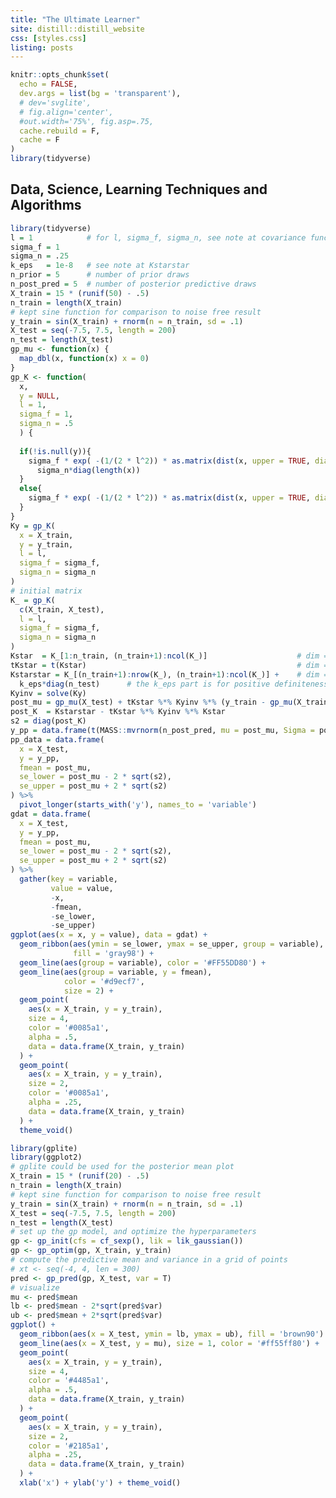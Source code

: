 ```yaml
---
title: "The Ultimate Learner"
site: distill::distill_website
css: [styles.css]
listing: posts
---
```


```r
knitr::opts_chunk$set(
  echo = FALSE,
  dev.args = list(bg = 'transparent'),
  # dev='svglite',
  # fig.align='center',
  #out.width='75%', fig.asp=.75,
  cache.rebuild = F,
  cache = F
)
library(tidyverse)
```



<div class='index-title' style="">
# Data, Science, Learning Techniques and Algorithms
</div>


```r
library(tidyverse)
l = 1            # for l, sigma_f, sigma_n, see note at covariance function
sigma_f = 1      
sigma_n = .25 
k_eps   = 1e-8   # see note at Kstarstar
n_prior = 5      # number of prior draws
n_post_pred = 5  # number of posterior predictive draws
X_train = 15 * (runif(50) - .5)  
n_train = length(X_train)
# kept sine function for comparison to noise free result
y_train = sin(X_train) + rnorm(n = n_train, sd = .1)  
X_test = seq(-7.5, 7.5, length = 200)
n_test = length(X_test)
gp_mu <- function(x) {
  map_dbl(x, function(x) x = 0)
}
gp_K <- function(
  x,
  y = NULL,
  l = 1,
  sigma_f = 1,
  sigma_n = .5
  ) {
  
  if(!is.null(y)){
    sigma_f * exp( -(1/(2 * l^2)) * as.matrix(dist(x, upper = TRUE, diag = TRUE) ^ 2) ) +
      sigma_n*diag(length(x))    
  }
  else{
    sigma_f * exp( -(1/(2 * l^2)) * as.matrix(dist(x, upper = TRUE, diag = TRUE) ^ 2) )
  }  
}
Ky = gp_K(
  x = X_train,
  y = y_train,
  l = l,
  sigma_f = sigma_f,
  sigma_n = sigma_n
)
# initial matrix
K_ = gp_K(
  c(X_train, X_test),
  l = l,
  sigma_f = sigma_f,
  sigma_n = sigma_n
)
Kstar  = K_[1:n_train, (n_train+1):ncol(K_)]                    # dim = N x N*
tKstar = t(Kstar)                                               # dim = N* x N
Kstarstar = K_[(n_train+1):nrow(K_), (n_train+1):ncol(K_)] +    # dim = N* x N*
  k_eps*diag(n_test)      # the k_eps part is for positive definiteness
Kyinv = solve(Ky)
post_mu = gp_mu(X_test) + tKstar %*% Kyinv %*% (y_train - gp_mu(X_train))
post_K  = Kstarstar - tKstar %*% Kyinv %*% Kstar
s2 = diag(post_K)
y_pp = data.frame(t(MASS::mvrnorm(n_post_pred, mu = post_mu, Sigma = post_K)))
pp_data = data.frame(
  x = X_test,
  y = y_pp,
  fmean = post_mu, 
  se_lower = post_mu - 2 * sqrt(s2),
  se_upper = post_mu + 2 * sqrt(s2)
) %>% 
  pivot_longer(starts_with('y'), names_to = 'variable')
gdat = data.frame(
  x = X_test,
  y = y_pp,
  fmean = post_mu,
  se_lower = post_mu - 2 * sqrt(s2),
  se_upper = post_mu + 2 * sqrt(s2)
) %>%
  gather(key = variable,
         value = value,
         -x,
         -fmean,
         -se_lower,
         -se_upper)
ggplot(aes(x = x, y = value), data = gdat) +
  geom_ribbon(aes(ymin = se_lower, ymax = se_upper, group = variable),
              fill = 'gray98') +
  geom_line(aes(group = variable), color = '#FF55DD80') +
  geom_line(aes(group = variable, y = fmean),
            color = '#d9ecf7',
            size = 2) +
  geom_point(
    aes(x = X_train, y = y_train),
    size = 4,
    color = '#0085a1',
    alpha = .5,
    data = data.frame(X_train, y_train)
  ) +
  geom_point(
    aes(x = X_train, y = y_train),
    size = 2,
    color = '#0085a1',
    alpha = .25,
    data = data.frame(X_train, y_train)
  ) +
  theme_void()
```

```r
library(gplite)
library(ggplot2)
# gplite could be used for the posterior mean plot
X_train = 15 * (runif(20) - .5)  
n_train = length(X_train)
# kept sine function for comparison to noise free result
y_train = sin(X_train) + rnorm(n = n_train, sd = .1)  
X_test = seq(-7.5, 7.5, length = 200)
n_test = length(X_test)
# set up the gp model, and optimize the hyperparameters
gp <- gp_init(cfs = cf_sexp(), lik = lik_gaussian())
gp <- gp_optim(gp, X_train, y_train)
# compute the predictive mean and variance in a grid of points
# xt <- seq(-4, 4, len = 300)
pred <- gp_pred(gp, X_test, var = T)
# visualize
mu <- pred$mean
lb <- pred$mean - 2*sqrt(pred$var)
ub <- pred$mean + 2*sqrt(pred$var)
ggplot() +
  geom_ribbon(aes(x = X_test, ymin = lb, ymax = ub), fill = 'brown90') +
  geom_line(aes(x = X_test, y = mu), size = 1, color = '#ff55ff80') +
  geom_point(
    aes(x = X_train, y = y_train),
    size = 4,
    color = '#4485a1',
    alpha = .5,
    data = data.frame(X_train, y_train)
  ) +
  geom_point(
    aes(x = X_train, y = y_train),
    size = 2,
    color = '#2185a1',
    alpha = .25,
    data = data.frame(X_train, y_train)
  ) +
  xlab('x') + ylab('y') + theme_void()
```